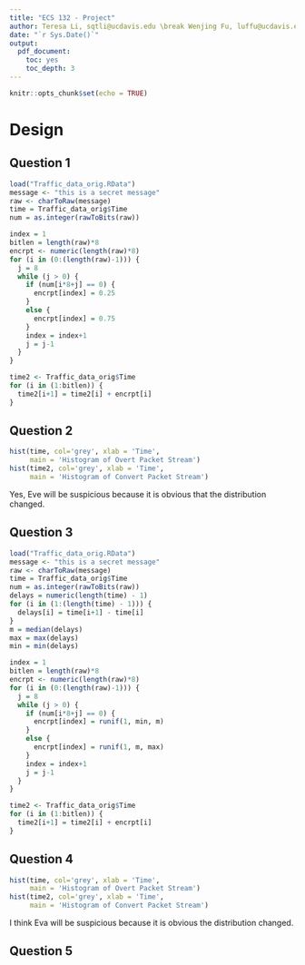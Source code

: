 ```yaml
---
title: "ECS 132 - Project"
author: Teresa Li, sqtli@ucdavis.edu \break Wenjing Fu, luffu@ucdavis.edu
date: "`r Sys.Date()`"
output:
  pdf_document:
    toc: yes
    toc_depth: 3
---
```


```r
knitr::opts_chunk$set(echo = TRUE)
```
\pagebreak[4]

# Design

## Question 1
```r
load("Traffic_data_orig.RData")
message <- "this is a secret message"
raw <- charToRaw(message)
time = Traffic_data_orig$Time
num = as.integer(rawToBits(raw))

index = 1
bitlen = length(raw)*8
encrpt <- numeric(length(raw)*8)
for (i in (0:(length(raw)-1))) {
  j = 8
  while (j > 0) {
    if (num[i*8+j] == 0) {
      encrpt[index] = 0.25
    }
    else {
      encrpt[index] = 0.75
    }
    index = index+1
    j = j-1
  }
}

time2 <- Traffic_data_orig$Time
for (i in (1:bitlen)) {
  time2[i+1] = time2[i] + encrpt[i]
}
```


## Question 2
```r
hist(time, col='grey', xlab = 'Time', 
     main = 'Histogram of Overt Packet Stream')
hist(time2, col='grey', xlab = 'Time', 
     main = 'Histogram of Convert Packet Stream')
```
Yes, Eve will be suspicious because it is obvious that the distribution changed.

## Question 3

```r
load("Traffic_data_orig.RData")
message <- "this is a secret message"
raw <- charToRaw(message)
time = Traffic_data_orig$Time
num = as.integer(rawToBits(raw))
delays = numeric(length(time) - 1)
for (i in (1:(length(time) - 1))) {
  delays[i] = time[i+1] - time[i]
}
m = median(delays)
max = max(delays)
min = min(delays)

index = 1
bitlen = length(raw)*8
encrpt <- numeric(length(raw)*8)
for (i in (0:(length(raw)-1))) {
  j = 8
  while (j > 0) {
    if (num[i*8+j] == 0) {
      encrpt[index] = runif(1, min, m)
    }
    else {
      encrpt[index] = runif(1, m, max)
    }
    index = index+1
    j = j-1
  }
}

time2 <- Traffic_data_orig$Time
for (i in (1:bitlen)) {
  time2[i+1] = time2[i] + encrpt[i]
}
```

## Question 4
```r
hist(time, col='grey', xlab = 'Time', 
     main = 'Histogram of Overt Packet Stream')
hist(time2, col='grey', xlab = 'Time', 
     main = 'Histogram of Convert Packet Stream')
```
I think Eva will be suspicious because it is obvious the distribution changed.

## Question 5








